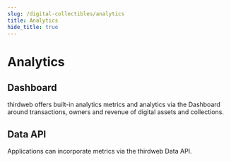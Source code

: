 ```yaml
---
slug: /digital-collectibles/analytics
title: Analytics
hide_title: true
---
```


# Analytics

## Dashboard

thirdweb offers built-in analytics metrics and analytics via the Dashboard around transactions, owners and revenue of digital assets and collections.

## Data API

Applications can incorporate metrics via the thirdweb Data API.
